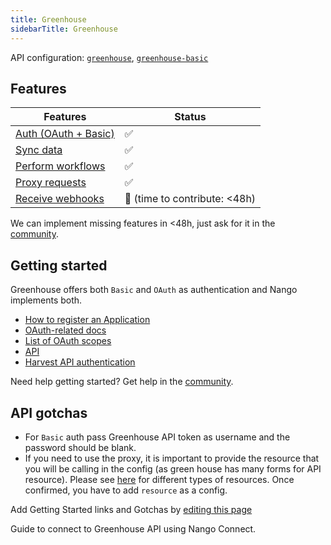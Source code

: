 ```yaml
---
title: Greenhouse
sidebarTitle: Greenhouse
---
```


API configuration: [`greenhouse`](https://nango.dev/providers.yaml), [`greenhouse-basic`](https://nango.dev/providers.yaml)

## Features

| Features | Status |
| - | - |
| [Auth (OAuth + Basic)](/guides/getting-started/authorize-an-api-from-your-app) | ✅ |
| [Sync data](/guides/getting-started/read-from-an-api) | ✅ |
| [Perform workflows](/guides/getting-started/write-to-an-api) | ✅ |
| [Proxy requests](/guides/proxy-requests-to-an-api) | ✅ |
| [Receive webhooks](/guides/receive-webhooks-from-an-api) | 🚫 (time to contribute: &lt;48h) |

<Tip>We can implement missing features in &lt;48h, just ask for it in the [community](https://nango.dev/slack).</Tip>

## Getting started
Greenhouse offers both `Basic` and `OAuth` as authentication and Nango implements both.

-   [How to register an Application](https://developers.greenhouse.io/candidate-ingestion.html#authentication)
-   [OAuth-related docs](https://developers.greenhouse.io/candidate-ingestion.html#introduction)
-   [List of OAuth scopes](https://developers.greenhouse.io/candidate-ingestion.html#oauth-scopes)
-   [API](https://developers.greenhouse.io)
-   [Harvest API authentication](https://developers.greenhouse.io/harvest.html#authentication)

<Tip>Need help getting started? Get help in the [community](https://nango.dev/slack).</Tip>

## API gotchas

- For `Basic` auth pass Greenhouse API token as username and the password should be blank.
- If you need to use the proxy, it is important to provide the resource that you will be calling in the config (as green house has many forms for API resource). Please see [here](https://developers.greenhouse.io/) for different types of resources. Once confirmed, you have to add `resource` as a config.

<Note>Add Getting Started links and Gotchas by [editing this page](https://github.com/nangohq/nango/tree/master/docs-v2/integrations/all/greenhouse.mdx)</Note>

<Card title="Connect to Grennhouse" icon="link" href="/integrations/all/greenhouse-basic/connect" horizontal>
  Guide to connect to Greenhouse API using Nango Connect.
</Card>

